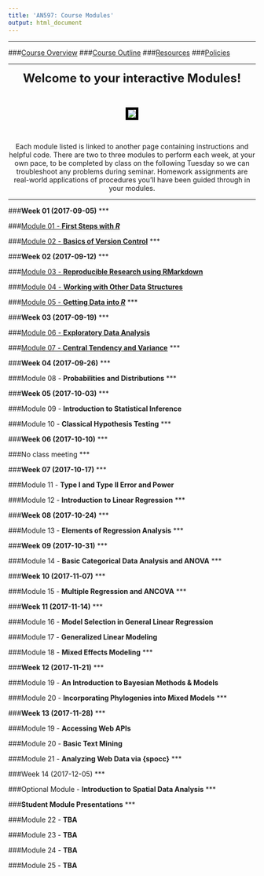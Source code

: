 ```yaml
---
title: 'AN597: Course Modules'
output: html_document
---
```

***

###[Course Overview](https://fuzzyatelin.github.io/bioanth-stats/overview.html)
###[Course Outline](https://fuzzyatelin.github.io/bioanth-stats/outline.html)
###[Resources](https://fuzzyatelin.github.io/bioanth-stats/resources.html)
###[Policies](https://fuzzyatelin.github.io/bioanth-stats/policies.html)

***

<center>

<font size="+2"><b>Welcome to your interactive Modules!</b></font></center><br>

<center><p><img src="https://s-media-cache-ak0.pinimg.com/originals/b0/48/2b/b0482b244526b510af81ebb6382c76f7.jpg" style="border:5px solid black"></p>
</center><br>  

<center>
Each module listed is linked to another page containing instructions and helpful code. There are two to three modules to perform each week, at your own pace, to be completed by class on the following Tuesday so we can troubleshoot any problems during seminar. Homework assignments are real-world applications of procedures you'll have been guided through in your modules.

</center>
***

###**Week 01 (2017-09-05)**
***

###[Module 01 - **First Steps with <i>R</i>**](http://fuzzyatelin.github.io/bioanth-stats/module-01/module-01.html)

###[Module 02 - **Basics of Version Control**](http://fuzzyatelin.github.io/bioanth-stats/module-02/module-02.html)
***

###**Week 02 (2017-09-12)**
***

###[Module 03 - **Reproducible Research using RMarkdown**](http://fuzzyatelin.github.io/bioanth-stats/module-03/module-03.html)

###[Module 04 - **Working with Other Data Structures**](http://fuzzyatelin.github.io/bioanth-stats/module-04/module-04.html)

###[Module 05 - **Getting Data into <i>R</i>**](http://fuzzyatelin.github.io/bioanth-stats/module-05/module-05.html)
***

###**Week 03 (2017-09-19)**
***

###[Module 06 - **Exploratory Data Analysis**](http://fuzzyatelin.github.io/bioanth-stats/module-06/module-06.html)

###[Module 07 - **Central Tendency and Variance**](http://fuzzyatelin.github.io/bioanth-stats/module-07/module-07.html)
***

###**Week 04 (2017-09-26)**
***

###Module 08 - **Probabilities and Distributions**
***

###**Week 05 (2017-10-03)**
***

###Module 09 - **Introduction to Statistical Inference**

###Module 10 - **Classical Hypothesis Testing**
***

###**Week 06 (2017-10-10)**
***

###No class meeting
***

###**Week 07 (2017-10-17)**
***

###Module 11 - **Type I and Type II Error and Power**

###Module 12 - **Introduction to Linear Regression**
***

###**Week 08 (2017-10-24)**
***

###Module 13 - **Elements of Regression Analysis**
***

###**Week 09 (2017-10-31)**
***

###Module 14 - **Basic Categorical Data Analysis and ANOVA**
***

###**Week 10 (2017-11-07)**
***

###Module 15 - **Multiple Regression and ANCOVA**
***

###**Week 11 (2017-11-14)**
***

###Module 16 - **Model Selection in General Linear Regression**

###Module 17 - **Generalized Linear Modeling**

###Module 18 - **Mixed Effects Modeling**
***

###**Week 12 (2017-11-21)**
***

###Module 19 - **An Introduction to Bayesian Methods & Models**

###Module 20 - **Incorporating Phylogenies into Mixed Models**
***

###**Week 13 (2017-11-28)**
***

###Module 19 - **Accessing Web APIs**

###Module 20 - **Basic Text Mining**

###Module 21 - **Analyzing Web Data via {spocc}**
***

###Week 14 (2017-12-05)
***

###Optional Module - **Introduction to Spatial Data Analysis**
***

###**Student Module Presentations**
***

###Module 22 - **TBA**

###Module 23 - **TBA**

###Module 24 - **TBA**

###Module 25 - **TBA**
